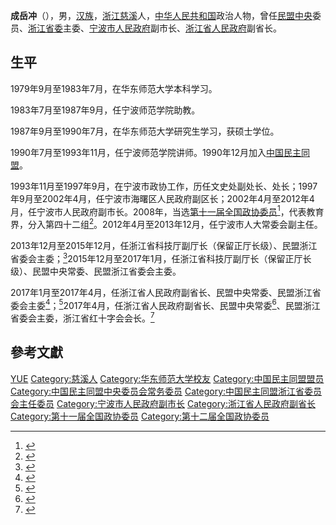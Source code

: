 '''成岳冲'''（{{bd|1962年|10月|}}），男，[[汉族|汉族]]，[[浙江|浙江]][[慈溪|慈溪]]人，[[中华人民共和国|中华人民共和国]]政治人物，曾任[[民盟中央|民盟中央]]委员、[[中国民主同盟浙江省委员会|浙江省委]]主委、[[宁波市人民政府|宁波市人民政府]]副市长、[[浙江省人民政府|浙江省人民政府]]副省长。

== 生平 ==
1979年9月至1983年7月，在华东师范大学本科学习。

1983年7月至1987年9月，任宁波师范学院助教。

1987年9月至1990年7月，在华东师范大学研究生学习，获硕士学位。

1990年7月至1993年11月，任宁波师范学院讲师。1990年12月加入[[中国民主同盟|中国民主同盟]]。

1993年11月至1997年9月，在宁波市政协工作，历任文史处副处长、处长；1997年9月至2002年4月，任宁波市海曙区人民政府副区长；2002年4月至2012年4月，任宁波市人民政府副市长。2008年，当选[[第十一届全国政协委员|第十一届全国政协委员]]<ref>{{cite news|title=第十一届全国政协委员名单|url=http://www.indaa.com.cn/zt/2009qglh/zxzs/200903/t20090303_127573.html|accessdate=2013-04-09|newspaper=新华社北京1月25日电 中国人民政治协商会议第十一届全国委员会委员名单(共2237人，2008年1月25日政协第十届全国委员会常务委员会第二十次会议通过)|date=2008年1月25日|deadurl=yes|archiveurl=https://web.archive.org/web/20130928014403/http://www.indaa.com.cn/zt/2009qglh/zxzs/200903/t20090303_127573.html|archivedate=2013年9月28日|df=}}</ref>，代表教育界，分入第四十二组<ref>{{cite news|title=全国政协信息-成岳冲|url=http://www.cppcc.gov.cn/CMS/wylibary/showJcwyxtInfoWylibary.action?tabJcwyxt.guid=11W0013840&wytype=wjwy|accessdate=2013-04-11|newspaper=全国政协委员会}}</ref>。2012年4月至2013年12月，任宁波市人大常委会副主任。

2013年12月至2015年12月，任浙江省科技厅副厅长（保留正厅长级）、民盟浙江省委会主委；<ref>{{Cite web |url=http://district.ce.cn/newarea/sddy/201312/06/t20131206_1872905.shtml |title=简历 |access-date=2018-02-15 |archive-date=2019-08-14 |archive-url=https://web.archive.org/web/20190814221801/http://district.ce.cn/newarea/sddy/201312/06/t20131206_1872905.shtml |dead-url=no }}</ref>2015年12月至2017年1月，任浙江省科技厅副厅长（保留正厅长级）、民盟中央常委、民盟浙江省委会主委。

2017年1月至2017年4月，任浙江省人民政府副省长、民盟中央常委、民盟浙江省委会主委<ref>{{Cite web |url=http://renshi.people.com.cn/n1/2017/0115/c139617-29023793.html |title=郑继伟辞去浙江副省长职务 成岳冲接任 |access-date=2017-01-19 |archive-date=2021-02-24 |archive-url=https://web.archive.org/web/20210224105010/http://renshi.people.com.cn/n1/2017/0115/c139617-29023793.html |dead-url=no }}</ref>；<ref>{{Cite web |url=http://district.ce.cn/newarea/sddy/201701/14/t20170114_19601465.shtml |title=存档副本 |access-date=2018-02-15 |archive-date=2019-08-22 |archive-url=https://web.archive.org/web/20190822190043/http://district.ce.cn/newarea/sddy/201701/14/t20170114_19601465.shtml |dead-url=no }}</ref>2017年4月，任浙江省人民政府副省长、民盟中央常委<ref>{{Cite web |url=http://www.xinhuanet.com/2017-12/10/c_1122087490.htm |title=存档副本 |access-date=2018-02-15 |archive-date=2019-11-09 |archive-url=https://web.archive.org/web/20191109012317/http://www.xinhuanet.com//2017-12/10/c_1122087490.htm |dead-url=no }}</ref>、民盟浙江省委会主委，浙江省红十字会会长。<ref>{{Cite web |url=http://www.thepaper.cn/newsDetail_forward_1671074 |title=存档副本 |access-date=2018-02-15 |archive-date=2019-08-20 |archive-url=https://web.archive.org/web/20190820135612/http://www.thepaper.cn/newsDetail_forward_1671074 |dead-url=no }}</ref>

== 參考文獻 ==
{{reflist}}

{{浙江省领导人}}
{{Navboxes 
| title  = 成岳冲在[[中国民主同盟|中国民主同盟]]的职务
| list1  =
{{中国民主同盟第十一届中央委员会}}
{{中国民主同盟第十二届中央委员会}}
}}

{{Authority control}}
{{DEFAULTSORT:Cheng成}}
[[Category:成姓|YUE]]
[[Category:慈溪人|Category:慈溪人]]
[[Category:华东师范大学校友|Category:华东师范大学校友]]
[[Category:中国民主同盟盟员|Category:中国民主同盟盟员]]
[[Category:中国民主同盟中央委员会常务委员|Category:中国民主同盟中央委员会常务委员]]
[[Category:中国民主同盟浙江省委员会主任委员|Category:中国民主同盟浙江省委员会主任委员]]
[[Category:宁波市人民政府副市长|Category:宁波市人民政府副市长]]
[[Category:浙江省人民政府副省长|Category:浙江省人民政府副省长]]
[[Category:第十一届全国政协委员|Category:第十一届全国政协委员]]
[[Category:第十二届全国政协委员|Category:第十二届全国政协委员]]